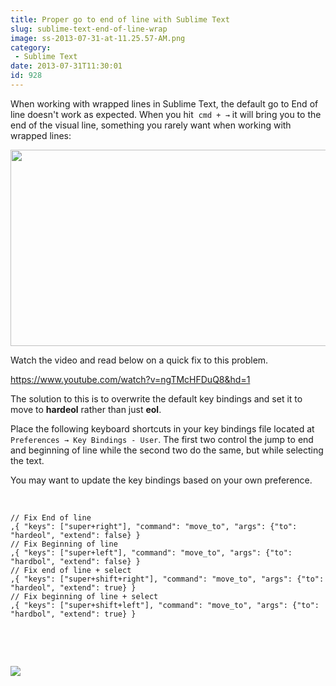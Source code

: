 ```yaml
---
title: Proper go to end of line with Sublime Text
slug: sublime-text-end-of-line-wrap
image: ss-2013-07-31-at-11.25.57-AM.png
category:
 - Sublime Text
date: 2013-07-31T11:30:01
id: 928
---
```


When working with wrapped lines in Sublime Text, the default go to End of line doesn't work as expected. When you hit  `cmd + →` it will bring you to the end of the visual line, something you rarely want when working with wrapped lines:

<img alt="" src="ss-2013-07-31-at-11.19.26-AM.png" width="539" height="314" />

Watch the video and read below on a quick fix to this problem.

https://www.youtube.com/watch?v=ngTMcHFDuQ8&hd=1



The solution to this is to overwrite the default key bindings and set it to move to **hardeol** rather than just **eol**.

Place the following keyboard shortcuts in your key bindings file located at `Preferences → Key Bindings - User`. The first two control the jump to end and beginning of line while the second two do the same, but while selecting the text.

You may want to update the key bindings based on your own preference.
<br/><br/>


```

// Fix End of line
,{ "keys": ["super+right"], "command": "move_to", "args": {"to": "hardeol", "extend": false} }
// Fix Beginning of line
,{ "keys": ["super+left"], "command": "move_to", "args": {"to": "hardbol", "extend": false} }
// Fix end of line + select
,{ "keys": ["super+shift+right"], "command": "move_to", "args": {"to": "hardeol", "extend": true} }
// Fix beginning of line + select
,{ "keys": ["super+shift+left"], "command": "move_to", "args": {"to": "hardbol", "extend": true} }


```

<br/><br/>

<a href="https://sublimetextbook.com/?utm_source=eol&utm_medium=banner&utm_campaign=product"><img src="facebook-share2.png" /></a>
